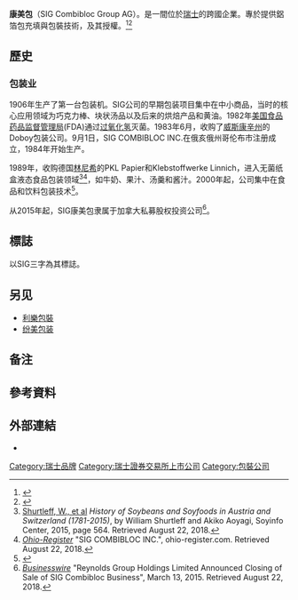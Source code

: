 {{Expand English|SIG Combibloc Group}}
{{Infobox company
| name             = 康美包<br>SIG Combibloc Group AG
| logo             = File:SIG Holding logo.svg
| type             = [[私人公司|私人公司]]
| genre            =
| fate             =
| predecessor      = SIG Holding AG
| successor        =
| foundation       = {{Start date|1853}}<ref>{{cite web |author1=SIG |title=我们的历史 |url=https://www.sig.biz/zh/company/our-history |website=SIG官方网站}}</ref>
| founder          =
| defunct          =
| location_city    = [[诺伊豪森_(瑞士)|诺伊豪森]](Neuhausen am Rheinfall)
| location_country = [[瑞士|瑞士]]
| location         =
| locations        =
| area_served      =
| key_people       = [[首席执行官|首席执行官]]Rolf Stangl（2008年-）
| industry         =
| products         = 液体食品及饮料[[包装|包装]]
| services         = 无菌纸盒服务（{{tsl|en|Carton#Aseptic_carton|Aseptic_carton}}）
| revenue          = €1.721 million (2015年)
| operating_income =
| net_income       =
| aum              =
| assets           =
| equity           =
| owner            =
| num_employees    = 约5000人 (2015年)
| parent           = {{tsl|en|ONEX Corporation}}
| divisions        = SIG Combibloc
| subsid           =
| homepage         = {{URL|www.sig.biz}}<br>{{URL|www.sig.biz/zh}}（中文）
| footnotes        =
}}

'''康美包'''（SIG Combibloc Group AG）。是一間位於[[瑞士|瑞士]]的跨國企業。專於提供鋁箔包充填與包裝技術，及其授權。<ref>{{Cite web |url=https://www.globalcapital.com/article/b1m0tkhg6btd59/sig-combibloc-switches-to-unsecured-as-it-sets-sights-on-ig |title=SIG combibloc switches to unsecured as it sets sights on IG |access-date=2020-07-06 |archive-date=2020-07-06 |archive-url=https://web.archive.org/web/20200706213351/https://www.globalcapital.com/article/b1m0tkhg6btd59/sig-combibloc-switches-to-unsecured-as-it-sets-sights-on-ig |dead-url=no }}</ref><ref>{{Cite web |url=https://www.dgap.de/dgap/News/adhoc/sig-combibloc-group-sig-kuendigt-refinanzierung-an/?newsID=1350237 |title=SIG Combibloc Group AG: SIG kündigt Refinanzierung an |access-date=2020-07-06 |archive-date=2021-05-13 |archive-url=https://web.archive.org/web/20210513224747/https://www.dgap.de/dgap/News/adhoc/sig-combibloc-group-sig-kuendigt-refinanzierung-an/?newsID=1350237 |dead-url=no }}</ref>

==歷史==
{{参见|西格&绍尔}}
===包装业===
1906年生产了第一台包装机。SIG公司的早期包装项目集中在中小商品，当时的核心应用领域为巧克力棒、块状汤品以及后来的烘焙产品和黄油。1982年[[美国食品药品监督管理局|美国食品药品监督管理局]](FDA)通过[[过氧化氢|过氧化氢]]灭菌。1983年6月，收购了[[威斯康辛州|威斯康辛州]]的Doboy包装公司。9月1日，SIG COMBIBLOC INC.在俄亥俄州哥伦布市注册成立，1984年开始生产。

1989年，收购德国[[林尼希|林尼希]]的PKL Papier{{NoteTag|PKL公司于1929年申请的Perga灌装机专利为欧洲第一款灵活性包装}}和Klebstoffwerke Linnich，进入无菌纸盒液态食品包装领域<ref>[https://books.google.com/books?id=wrYYCgAAQBAJ&pg=PA564 Shurtleff, W., et al] ''History of Soybeans and Soyfoods in Austria and Switzerland (1781-2015)'', by William Shurtleff and Akiko Aoyagi, Soyinfo Center, 2015, page 564. Retrieved August 22, 2018.</ref><ref>[https://www.ohio-register.com/619783-sig-combibloc-inc ''Ohio-Register''] {{Wayback|url=https://www.ohio-register.com/619783-sig-combibloc-inc |date=20190927093550 }} "SIG COMBIBLOC INC.", ohio-register.com. Retrieved August 22, 2018.</ref>，如牛奶、果汁、汤羹和酱汁。2000年起，公司集中在食品和饮料包装技术<ref>{{Cite web |url=http://www.sig.biz/sig-global/en/sig-global/ |title=存档副本 |access-date=2020-08-08 |archive-date=2018-10-01 |archive-url=https://web.archive.org/web/20181001053430/http://www.sig.biz/sig-global/en/sig-global |dead-url=no }}</ref>。

从2015年起，SIG康美包隶属于加拿大私募股权投资公司{{tsl|en|Onex Corporation}}<ref>[https://www.businesswire.com/news/home/20150313005347/en/Reynolds-Group-Holdings-Limited-Announced-Closing-Sale ''Businesswire''] {{Wayback|url=https://www.businesswire.com/news/home/20150313005347/en/Reynolds-Group-Holdings-Limited-Announced-Closing-Sale |date=20190927093545 }} "Reynolds Group Holdings Limited Announced Closing of Sale of SIG Combibloc Business", March 13, 2015. Retrieved August 22, 2018.</ref>。

==標誌==
以SIG三字為其標誌。

==另见==
*[[利樂包裝|利樂包裝]]
*[[纷美包装|纷美包装]]

==备注==
{{Notefoot}}

==參考資料==
{{reflist}}

==外部連結==
{{Commons category}}
* {{Official website|www.sig.biz}}

[[Category:瑞士品牌|Category:瑞士品牌]]
[[Category:瑞士證券交易所上市公司|Category:瑞士證券交易所上市公司]]
[[Category:包裝公司|Category:包裝公司]]